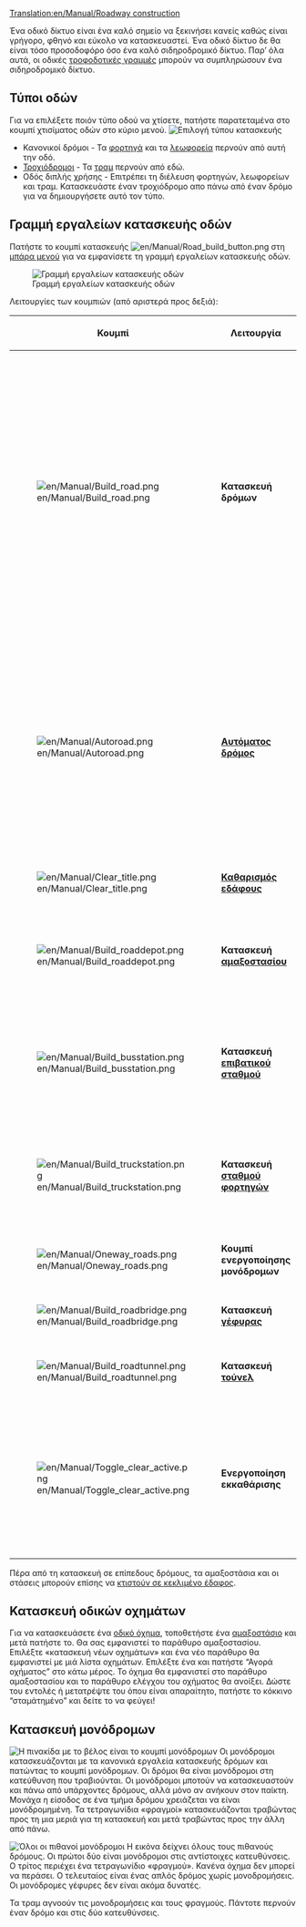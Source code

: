 [[Translation:en/Manual/Roadway construction]]
{{el/Manual/Πίνακας περιεχομένων}}

Ένα οδικό δίκτυο είναι ένα καλό σημείο να ξεκινήσει κανείς καθώς είναι γρήγορο, φθηνό και εύκολο να κατασκευαστεί. Ένα οδικό δίκτυο δε θα είναι τόσο προσοδοφόρο όσο ένα καλό σιδηροδρομικό δίκτυο. Παρ’ όλα αυτά, οι οδικές [[el/Τροφοδοτική γραμμή|τροφοδοτικές γραμμές]] μπορούν να συμπληρώσουν ένα σιδηροδρομικό δίκτυο.

==Τύποι οδών==
Για να επιλέξετε ποιόν τύπο οδού να χτίσετε, πατήστε παρατεταμένα στο κουμπί χτισίματος οδών στο κύριο μενού.
[[File:en/Manual/Roadmenu.png|none|frame|Επιλογή τύπου κατασκευής]]
* Κανονικοί δρόμοι - Τα [[el/Φορτηγό|φορτηγά]] και τα [[el/Λεωφορείο|λεωφορεία]] περνούν από αυτή την οδό.
* [[el/Τροχιόδρομος|Τροχιόδρομοι]] - Τα [[el/Τραμ|τραμ]] περνούν από εδώ.
* Οδός διπλής χρήσης - Επιτρέπει τη διέλευση φορτηγών, λεωφορείων και τραμ. Κατασκευάστε έναν τροχιόδρομο απο πάνω από έναν δρόμο για να δημιουργήσετε αυτό τον τύπο.

==Γραμμή εργαλείων κατασκευής οδών==
Πατήστε το κουμπί κατασκευής [[File:en/Manual/Road build button.png]] στη [[en/Διεπαφή παιχνιδιού#e-mpara-menou|μπάρα μενού]] για να εμφανίσετε τη γραμμή εργαλείων κατασκευής οδών.

[[File:en/Manual/Road constructionnew.png|none|frame|Γραμμή εργαλείων κατασκευής οδών]]

Λειτουργίες των κουμπιών (από αριστερά προς δεξιά):
{| {{en/Wikitable}}
|- style="background:#efefef"
!width='46'|Κουμπί
!width='150'|Λειτουργία
!Συντόμευση
!Περιγραφή
|-
|[[File:en/Manual/Build road.png]]
|'''Κατασκευή δρόμων'''||1, 2||Κατασκευάζουν έναν δρόμο στην επιλεγμένη κατεύθυνση· μπορείτε να πατήσετε και να σύρετε. Αυτό λειτουργεί με ακρίβεια μισού τετραγωνιδίου. Αν π.χ. πατήσετε στο δεξί μέρος ενός τετραγωνιδίου και μετά σύρετε δεξιά ο δρόμος θα ξεκινήσει με μισό τετραγωνίδιο. Το ίδιο ισχύει και για το τετραγωνίδιο λήξης.
|-
|[[File:en/Manual/Autoroad.png]]||'''[[el/Αυτόματος δρόμος|Αυτόματος δρόμος]]'''||3||Ένα πολύ αποδοτικό εργαλείο για την κατασκευή τμημάτων δρόμου σε οποιαδήποτε κατεύθυνση (αν και μπορεί να είναι αρχικά δύσκολο στη χρήση). Αν χρησιμοποιηθεί με το Ctrl πατημένο, εύκολα αφαιρεί τμήματα δρομου.
|-
|[[File:en/Manual/Clear title.png]]||'''[[el/Μορφοποίηση εδάφους|Καθαρισμός εδάφους]]'''||4||Καθαρίζει τετραγωνίδια.
|-
|[[File:en/Manual/Build roaddepot.png]]||'''Κατασκευή [[el/Αμαξοστάσια|αμαξοστασίου]]'''||5||Ανοίγει το παράθυρο αμαξοστασίου για την κατασκευή και προσανατολισμό αμαξοστασίου.
|-
|[[File:en/Manual/Build busstation.png]]||'''Κατασκευή [[en/Σταθμοί#staseis-leophoreion-el|επιβατικού σταθμού]]'''||6||Ανοίγει το παράθυρο στάσης λεωφορείου για την κατασκευή και προσανατολισμό στάσης.
|-
|[[File:en/Manual/Build truckstation.png]]||'''Κατασκευή [[en/Σταθμοί#staseis-phortegon-el|σταθμού φορτηγών]]'''||7||Ανοίγει το παράθυρο στάσης φορτηγού για την κατασκευή και προσανατολισμό στάσης.
|-
|[[File:en/Manual/Oneway roads.png]]||'''Κουμπί ενεργοποίησης μονόδρομων'''||8||Επιτρέπει την κατασκευή μονόδρομων.
|-
|[[File:en/Manual/Build roadbridge.png]]||'''Κατασκευή [[el/Γέφυρες|γέφυρας]]'''||B||Επιτρέπει την κατασκευή γέφυρας.
|-
|[[File:en/Manual/Build roadtunnel.png]]||'''Κατασκευή [[el/Τούνελ|τούνελ]]'''||T||Επιτρέπει την κατασκευή τούνελ.
|-
|[[File:en/Manual/Toggle clear active.png]]||'''Ενεργοποίηση εκκαθάρισης'''||R (CTRL)||Επιλέξτε ένα άλλο εργαλείο και μετά αυτό για να αφαιρέσετε αυτό το αντικείμενο. Μπορείτε να ενεργοποιήσετε αυτή την λειτουργία πατώντας Ctrl.
|}

Πέρα από τη κατασκευή σε επίπεδους δρόμους, τα αμαξοστάσια και οι στάσεις μπορούν επίσης να [[el/Κατασκευή σε κεκλιμένο έδαφος|κτιστούν σε κεκλιμένο έδαφος]].

==Κατασκευή οδικών οχημάτων==
Για να κατασκευάσετε ένα [[el/Όχηματα δρόμου|οδικό όχημα]], τοποθετήστε ένα [[el/Αμαξοστάσια|αμαξοστάσιο]] και μετά πατήστε το. Θα σας εμφανιστεί το παράθυρο αμαξοστασίου. Επιλέξτε «κατασκευή νέων οχημάτων» και ένα νέο παράθυρο θα εμφανιστεί με μιά λίστα οχημάτων. Επιλέξτε ένα και πατήστε “Αγορά οχήματος” στο κάτω μέρος. Το όχημα θα εμφανιστεί στο παράθυρο αμαξοστασίου και το παράθυρο ελέγχου του οχήματος θα ανοίξει. Δώστε του εντολές ή μετατρέψτε του όπου είναι απαραίτητο, πατήστε το κόκκινο “σταμάτημένο” και δείτε το να φεύγει!

==Κατασκευή μονόδρομων==
[[File:en/Manual/Oneway.png|right|frame|Η πινακίδα με το βέλος είναι το κουμπί μονόδρομων]]
Οι μονόδρομοι κατασκευάζονται με τα κανονικά εργαλεία κατασκευής δρόμων και πατώντας το κουμπί μονόδρομων. Οι δρόμοι θα είναι μονόδρομοι στη κατεύθυνση που τραβιούνται. Οι μονόδρομοι μποτούν να κατασκευαστούν και πάνω από υπάρχοντες δρόμους, αλλά μόνο αν ανήκουν στον παίκτη. Μονάχα η είσοδος σε ένα τμήμα δρόμου χρειάζεται να είναι μονόδρομημένη. Τα τετραγωνίδια «φραγμοί» κατασκευάζονται τραβώντας προς τη μια μεριά για τη κατασκευή και μετά τραβώντας προς την άλλη από πάνω.

[[File:en/Manual/Oneways.png|left|frame|Όλοι οι πιθανοί μονόδρομοι]]
Η εικόνα δείχνει όλους τους πιθανούς δρόμους. Οι πρώτοι δύο είναι μονόδρομοι στις αντίστοιχες κατευθύνσεις. Ο τρίτος περιέχει ένα τετραγωνίδιο «φραγμού». Κανένα όχημα δεν μπορεί να περάσει. Ο τελευταίος είναι ένας απλός δρόμος χωρίς μονοδρομήσεις. Οι μονόδρομες γέφυρες δεν είναι ακόμα δυνατές.

Τα τραμ αγνοούν τις μονοδρομήσεις και τους φραγμούς. Πάντοτε περνούν έναν δρόμο και στις δύο κατευθύνσεις.